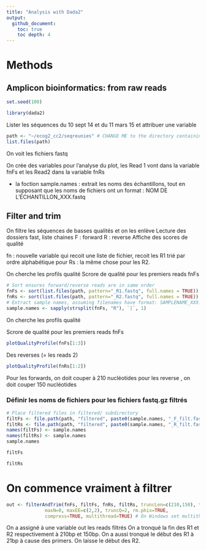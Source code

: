 ```yaml
---
title: "Analysis with Dada2"
output: 
  github_document:
    toc: true
    toc depth: 4
---
```


# Methods 
## Amplicon bioinformatics: from raw reads 

```r
set.seed(100)
```
```r
library(dada2)
```


Lister les séquences du 10 sept 14 et du 11 mars 15 et attribuer une variable
```r
path <- "~/ecog2_cc2/seqreunies" # CHANGE ME to the directory containing the fastq files after unzipping.
list.files(path)
```
On voit les fichiers fastq

On crée des variables pour l'analyse du plot, les Read 1 vont dans la variable fnFs et les Read2 dans la variable fnRs

- la foction sample.names : extrait les noms des échantillons, tout en supposant que les noms de fichiers ont un format : NOM DE L'ÉCHANTILLON_XXX.fastq


## Filter and trim

On filtre les séquences de basses qualités et on les enlève
Lecture des dossiers fast, liste chaines 
F : forward
R : reverse
Affiche des scores de qualité 

fn : nouvelle variable qui recoit une liste de  fichier, recoit les R1 trié par ordre alphabétique pour Rs : la même chose pour les R2.

On cherche les profils qualité
Scrore de qualité pour les premiers reads
fnFs
```r
# Sort ensures forward/reverse reads are in same order
fnFs <- sort(list.files(path, pattern="_R1.fastq", full.names = TRUE))
fnRs <- sort(list.files(path, pattern="_R2.fastq", full.names = TRUE))
# Extract sample names, assuming filenames have format: SAMPLENAME_XXX.fastq
sample.names <- sapply(strsplit(fnFs, "R"), `[`, 1)

```

On cherche les profils qualité

Scrore de qualité pour les premiers reads
fnFs
```r
plotQualityProfile(fnFs[1:3])
```
Des reverses (= les reads 2)
```r
plotQualityProfile(fnRs[1:2])
```
Pour les forwards, on doit couper à 210 nucléotides pour les reverse , on doit couper 150 nucléotides

### Définir les noms de fichiers pour les fichiers fastq.gz filtrés
```r
# Place filtered files in filtered/ subdirectory
filtFs <- file.path(path, "filtered", paste0(sample.names, "_F_filt.fastq.gz"))
filtRs <- file.path(path, "filtered", paste0(sample.names, "_R_filt.fastq.gz"))
names(filtFs) <- sample.names
names(filtRs) <- sample.names
sample.names
```


```r
filtFs
```
```r
filtRs
```

# On commence vraiment à filtrer

```r
out <- filterAndTrim(fnFs, filtFs, fnRs, filtRs, truncLen=c(210,150), trimLeft=c(21,21),
              maxN=0, maxEE=c(2,2), truncQ=2, rm.phix=TRUE,
              compress=TRUE, multithread=TRUE) # On Windows set multithread=FALSE
```


On a assigné à une variable out les reads filtrés
On a tronqué la fin des R1 et R2 respectivement à 210bp et 150bp. On a aussi tronqué le début des R1 à 21bp à cause des primers. On laisse le début des R2. 







